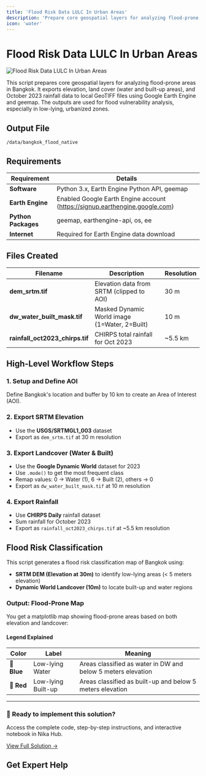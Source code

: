 ```yaml
---
title: 'Flood Risk Data LULC In Urban Areas'
description: 'Prepare core geospatial layers for analyzing flood-prone areas in Bangkok using elevation, land cover, and rainfall data'
icon: 'water'
---
```



# Flood Risk Data LULC In Urban Areas

![Flood Risk Data LULC In Urban Areas](/industrial-solutions/flood-risk-data-lulc-urban-areas-1.jpeg)

This script prepares core geospatial layers for analyzing flood-prone areas in Bangkok. It exports elevation, land cover (water and built-up areas), and October 2023 rainfall data to local GeoTIFF files using Google Earth Engine and geemap. The outputs are used for flood vulnerability analysis, especially in low-lying, urbanized zones.

## Output File
`/data/bangkok_flood_native`

## Requirements

| Requirement | Details |
|-------------|---------|
| **Software** | Python 3.x, Earth Engine Python API, geemap |
| **Earth Engine** | Enabled Google Earth Engine account (https://signup.earthengine.google.com) |
| **Python Packages** | geemap, earthengine-api, os, ee |
| **Internet** | Required for Earth Engine data download |

## Files Created

| Filename | Description | Resolution |
|----------|-------------|------------|
| **dem_srtm.tif** | Elevation data from SRTM (clipped to AOI) | 30 m |
| **dw_water_built_mask.tif** | Masked Dynamic World image (1=Water, 2=Built) | 10 m |
| **rainfall_oct2023_chirps.tif** | CHIRPS total rainfall for Oct 2023 | ~5.5 km |

## High-Level Workflow Steps

### 1. Setup and Define AOI
Define Bangkok's location and buffer by 10 km to create an Area of Interest (AOI).

### 2. Export SRTM Elevation
- Use the **USGS/SRTMGL1_003** dataset
- Export as `dem_srtm.tif` at 30 m resolution

### 3. Export Landcover (Water & Built)
- Use the **Google Dynamic World** dataset for 2023
- Use `.mode()` to get the most frequent class
- Remap values: 0 → Water (1), 6 → Built (2), others → 0
- Export as `dw_water_built_mask.tif` at 10 m resolution

### 4. Export Rainfall
- Use **CHIRPS Daily** rainfall dataset
- Sum rainfall for October 2023
- Export as `rainfall_oct2023_chirps.tif` at ~5.5 km resolution

## Flood Risk Classification

This script generates a flood risk classification map of Bangkok using:

- **SRTM DEM (Elevation at 30m)** to identify low-lying areas (&lt; 5 meters elevation)
- **Dynamic World Landcover (10m)** to locate built-up and water regions

### Output: Flood-Prone Map
You get a matplotlib map showing flood-prone areas based on both elevation and landcover:

#### Legend Explained

| Color | Label | Meaning |
|-------|-------|---------|
| 🔵 **Blue** | Low-lying Water | Areas classified as water in DW and below 5 meters elevation |
| 🔴 **Red** | Low-lying Built-up | Areas classified as built-up and below 5 meters elevation |

---

<div className="solution-cta">
  <div className="solution-cta-content">
    <h3>🚀 Ready to implement this solution?</h3>
    <p>Access the complete code, step-by-step instructions, and interactive notebook in Nika Hub.</p>
    <a href="https://planet.nika.eco/en/hub/solutions/805c0468-273d-402c-8b0e-774835236df2" target="_blank" className="solution-button">
      View Full Solution →
    </a>
  </div>
</div>

<style jsx>{`
  .solution-cta {
    background: linear-gradient(135deg, #667eea 0%, #764ba2 100%);
    border-radius: 12px;
    padding: 2rem;
    margin: 2rem 0;
    color: white;
    text-align: center;
    box-shadow: 0 8px 32px rgba(102, 126, 234, 0.3);
  }
  
  .solution-cta-content h3 {
    margin: 0 0 0.5rem 0;
    font-size: 1.5rem;
    font-weight: 600;
  }
  
  .solution-cta-content p {
    margin: 0 0 1.5rem 0;
    opacity: 0.9;
    font-size: 1.1rem;
  }
  
  .solution-button {
    display: inline-block;
    background: rgba(255, 255, 255, 0.2);
    color: white;
    padding: 12px 24px;
    border-radius: 8px;
    text-decoration: none;
    font-weight: 600;
    font-size: 1.1rem;
    border: 2px solid rgba(255, 255, 255, 0.3);
    transition: all 0.3s ease;
    backdrop-filter: blur(10px);
  }
  
  .solution-button:hover {
    background: rgba(255, 255, 255, 0.3);
    border-color: rgba(255, 255, 255, 0.5);
    transform: translateY(-2px);
    box-shadow: 0 4px 16px rgba(0, 0, 0, 0.2);
  }
`}</style>

## Get Expert Help

<ContactCTACard />

